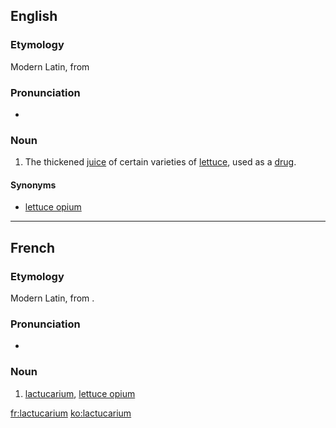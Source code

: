 ==English==

===Etymology===
Modern Latin, from {{etyl|la|en}} {{term/t|la|lactūca||lettuce}}

===Pronunciation===
* {{IPA|/læktjuːˈkɛəɹɪəm/}}

===Noun===
{{en-noun|-}}

# The thickened [[juice]] of certain varieties of [[lettuce]], used as a [[drug]].

====Synonyms====
* [[lettuce opium]]

----

==French==

===Etymology===
Modern Latin, from {{etyl|la|fr}} {{term/t|la|lactūca||lettuce}}.

===Pronunciation===
* {{IPA|/laktykaʁjɔm/|lang=fr}}

===Noun===
{{fr-noun|m|-}}

# [[#English|lactucarium]], [[lettuce opium]]

[[fr:lactucarium]]
[[ko:lactucarium]]